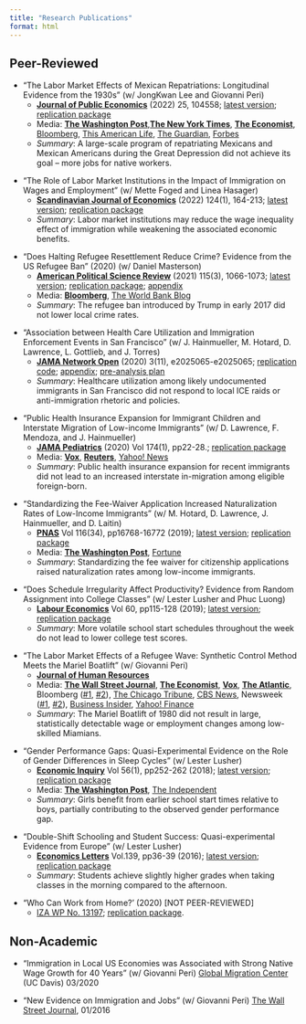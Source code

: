 ```yaml
---
title: "Research Publications"
format: html
---
```


## Peer-Reviewed

::: {.research-item}
- “The Labor Market Effects of Mexican Repatriations: Longitudinal Evidence from the 1930s” (w/ JongKwan Lee and Giovanni Peri)
    * [**Journal of Public Economics**](https://www.sciencedirect.com/science/article/abs/pii/S0047272721001948?dgcid=coauthor){target="_blank"} (2022) 25, 104558; [latest version](files/mexican_repat.pdf){target="_blank"}; [replication package](https://dataverse.harvard.edu/dataset.xhtml?persistentId=doi:10.7910/DVN/X1HW7O){target="_blank"}
    * Media: [**The Washington Post**](https://www.washingtonpost.com/news/wonk/wp/2018/01/10/trump-wants-to-remove-these-immigrants-an-ugly-bit-of-history-tells-us-what-it-could-do-to-the-economy/){target="_blank"},[ **The New York Times**](https://www.nytimes.com/2017/10/24/business/economy/immigration-jobs.html){target="_blank"}, [**The Economist**](https://www.economist.com/united-states/2020/02/13/immigration-to-america-is-down-wages-are-up){target="_blank"}, [Bloomberg](https://www.bloomberg.com/opinion/articles/2017-10-05/mass-deportation-is-a-lose-lose-proposition){target="_blank"}, [This American Life](https://www.thisamericanlife.org/extras/we-deported-half-a-million-people-to-mexico-in-the-1930s-did-it-create-jobs){target="_blank"}, [The Guardian](https://www.theguardian.com/us-news/2024/dec/03/trump-mass-deportation-plan-1930s-repatriation-program){target="_blank"}, [Forbes](https://www.forbes.com/sites/stuartanderson/2024/12/05/trumps-plans-to-deport-immigrants-likely-to-harm-us-workers/){target="_blank"}
    * _Summary_: A large-scale program of repatriating Mexicans and Mexican Americans during the Great Depression did not achieve its goal – more jobs for native workers.
:::

::: {.research-item}
- “The Role of Labor Market Institutions in the Impact of Immigration on Wages and Employment” (w/ Mette Foged and Linea Hasager)
    * [**Scandinavian Journal of Economics**](https://onlinelibrary.wiley.com/doi/10.1111/sjoe.12452){target="_blank"} (2022) 124(1), 164-213; [latest version](https://docs.iza.org/dp14158.pdf){target="_blank"}; [replication package](https://dataverse.harvard.edu/dataset.xhtml?persistentId=doi:10.7910/DVN/JUIDV0){target="_blank"}
    * _Summary_: Labor market institutions may reduce the wage inequality effect of immigration while weakening the associated economic benefits.
:::

::: {.research-item}
- “Does Halting Refugee Resettlement Reduce Crime? Evidence from the US Refugee Ban” (2020) (w/ Daniel Masterson)
    * [**American Political Science Review**](https://www.cambridge.org/core/journals/american-political-science-review/article/does-halting-refugee-resettlement-reduce-crime-evidence-from-the-us-refugee-ban/E111764FC700841C5E5FD3FAA2A6BE8C){target="_blank"} (2021) 115(3), 1066-1073; [latest version](https://osf.io/preprints/socarxiv/w2x7p/){target="_blank"}; [replication package](https://dataverse.harvard.edu/dataset.xhtml?persistentId=doi:10.7910/DVN/KDOM7E){target="_blank"}; [appendix](https://static.cambridge.org/content/id/urn:cambridge.org:id:article:S0003055421000150/resource/name/S0003055421000150sup001.pdf){target="_blank"}
    * Media: [**Bloomberg**](https://www.bloomberg.com/opinion/articles/2019-01-07/connection-between-rising-crime-and-refugees-doesn-t-exist){target="_blank"}, [The World Bank Blog](https://blogs.worldbank.org/impactevaluations/what-i-learned-looking-what-was-published-recently-top-journals-sociology-and?cid=SHR_BlogSiteShare_EN_EXT){target="_blank"}
    * _Summary_: The refugee ban introduced by Trump in early 2017 did not lower local crime rates.  
:::


::: {.research-item}
- “Association between Health Care Utilization and Immigration Enforcement Events in San Francisco” (w/ J. Hainmueller, M. Hotard, D. Lawrence, L. Gottlieb, and J. Torres)
    * [**JAMA Network Open**](https://jamanetwork.com/journals/jamanetworkopen/fullarticle/2772733){target="_blank"} (2020) 3(11), e2025065-e2025065; [replication code](files/jama_no_ucsf_replication_code.zip){target="_blank"}; [appendix](files/jama_no_additional_appendix.pdf){target="_blank"}; [pre-analysis plan](https://osf.io/zhj3a){target="_blank"}
    * _Summary_: Healthcare utilization among likely undocumented immigrants in San Francisco did not respond to local ICE raids or anti-immigration rhetoric and policies.
:::

::: {.research-item}
- “Public Health Insurance Expansion for Immigrant Children and Interstate Migration of Low-income Immigrants” (w/ D. Lawrence, F. Mendoza, and J. Hainmueller)
    * [**JAMA Pediatrics**](https://jamanetwork.com/journals/jamapediatrics/fullarticle/2755835){target="_blank"} (2020) Vol 174(1), pp22-28.; [replication package](https://dataverse.harvard.edu/dataset.xhtml?persistentId=doi:10.7910/DVN/H9HQVI){target="_blank"}
    * Media: [**Vox**](https://www.vox.com/2019/11/18/20966793/study-public-health-insurance-states-welfare-magnet-medicaid-immigrant-stanford-yasenov){target="_blank"}, [**Reuters**](https://www.reuters.com/article/us-health-immigrants-idUSKBN1XS2JN){target="_blank"}, [Yahoo! News](https://news.yahoo.com/immigrants-dont-flock-states-expand-215946669.html){target="_blank"}
    * _Summary_: Public health insurance expansion for recent immigrants did not lead to an increased interstate in-migration among eligible foreign-born.
:::

::: {.research-item}
- “Standardizing the Fee-Waiver Application Increased Naturalization Rates of Low-Income Immigrants” (w/ M. Hotard, D. Lawrence, J. Hainmueller, and D. Laitin)
    * [**PNAS**](https://www.pnas.org/doi/full/10.1073/pnas.1905904116){target="_blank"} Vol 116(34), pp16768-16772 (2019); [latest version](https://osf.io/acmdw/); [replication package](https://dataverse.harvard.edu/dataset.xhtml?persistentId=doi:10.7910/DVN/PEETCY)
    * Media: [**The Washington Post**](https://www.washingtonpost.com/politics/2020/04/07/trump-administration-is-raising-application-fee-us-citizenship-that-will-cost-us-later/){target="_blank"}, [Fortune](https://fortune.com/2019/11/08/us-citizenship-application-fee-uscis-waiver-lawsuit/){target="_blank"}
    * _Summary_: Standardizing the fee waiver for citizenship applications raised naturalization rates among low-income immigrants.
:::

::: {.research-item}
- “Does Schedule Irregularity Affect Productivity? Evidence from Random Assignment into College Classes” (w/ Lester Lusher and Phuc Luong)
    * [**Labour Economics**](https://www.sciencedirect.com/science/article/abs/pii/S0927537119300600?via%3Dihub){target="_blank"} Vol 60, pp115-128 (2019); [latest version](files/sleep_consistency.pdf); [replication package](https://dataverse.harvard.edu/dataset.xhtml?persistentId=doi:10.7910/DVN/0ABDQU){target="_blank"}
    * _Summary_: More volatile school start schedules throughout the week do not lead to lower college test scores.
:::

::: {.research-item}
- “The Labor Market Effects of a Refugee Wave: Synthetic Control Method Meets the Mariel Boatlift” (w/ Giovanni Peri)
    * [**Journal of Human Resources**](http://jhr.uwpress.org/content/54/2/267.short){target="_blank"}
    * Media: [**The Wall Street Journal**](https://www.wsj.com/articles/the-great-mariel-boatlift-experiment-1497630468){target="_blank"}, [**The Economist**](https://www.economist.com/free-exchange/2017/06/12/a-new-paper-rekindles-a-tiresome-debate-on-immigration-and-wages){target="_blank"}, [**Vox**](https://www.vox.com/the-big-idea/2017/6/23/15855342/immigrants-wages-trump-economics-mariel-boatlift-hispanic-cuban){target="_blank"}, [**The Atlantic**](https://www.theatlantic.com/politics/archive/2016/01/the-great-immigration-data-debate/424230/){target="_blank"}, Bloomberg ([#1](https://www.bloomberg.com/opinion/articles/2017-06-16/immigrants-don-t-steal-from-americans-paychecks){target="_blank"}, [#2](https://www.bloomberg.com/opinion/articles/2015-12-18/an-immigrant-isn-t-going-to-steal-your-pay-raise){target="_blank"}), [The Chicago Tribune](http://www.google.com/url?q=http%3A%2F%2Fwww.chicagotribune.com%2Fnews%2Fsns-wp-blm-immig-jobs-comment-df0629f6-a5a4-11e5-8318-bd8caed8c588-20151218-story.html&sa=D&sntz=1&usg=AOvVaw1jV9Sepfm26vDBDnrWVDG-){target="_blank"}, [CBS News](https://www.cbsnews.com/news/whats-immigrations-real-impact-on-us-wages/){target="_blank"}, Newsweek ([#1](https://www.newsweek.com/trumps-anti-immigration-policies-are-based-flawed-data-646476){target="_blank"}, [#2](https://www.newsweek.com/restricting-immigration-doesnt-help-blue-collar-jobless-776995){target="_blank"}), [Business Insider](https://www.businessinsider.com/last-time-the-us-welcomed-refugees-2015-12){target="_blank"}, [Yahoo! Finance](https://finance.yahoo.com/news/heres-happened-last-time-us-163436187.html){target="_blank"}
    * _Summary_: The Mariel Boatlift of 1980 did not result in large, statistically detectable wage or employment changes among low-skilled Miamians.
:::

::: {.research-item}
- “Gender Performance Gaps: Quasi-Experimental Evidence on the Role of Gender Differences in Sleep Cycles” (w/ Lester Lusher)
    * [**Economic Inquiry**](https://onlinelibrary.wiley.com/doi/10.1111/ecin.12483){target="_blank"} Vol 56(1), pp252-262 (2018); [latest version](files/late_start_gender_gap.pdf){target="_blank"}; [replication package](https://dataverse.harvard.edu/dataset.xhtml?persistentId=doi:10.7910/DVN/ACLJJZ){target="_blank"}
    * Media: [**The Washington Post**](https://www.washingtonpost.com/news/wonk/wp/2016/08/05/how-sleep-holds-back-boys/){target="_blank"}, [The Independent](https://www.independent.co.uk/news/education/girls-do-better-than-boys-at-school-because-they-re-morning-people-study-suggests-a7181511.html){target="_blank"}
    * _Summary_: Girls benefit from earlier school start times relative to boys, partially contributing to the observed gender performance gap.
:::

::: {.research-item}
- “Double-Shift Schooling and Student Success: Quasi-experimental Evidence from Europe” (w/ Lester Lusher)
    * [**Economics Letters**](https://www.sciencedirect.com/science/article/abs/pii/S0165176515005182?via%3Dihub){target="_blank"} Vol.139, pp36-39 (2016); [latest version](files/late_start.pdf){target="_blank"}; [replication package](https://dataverse.harvard.edu/dataset.xhtml?persistentId=doi:10.7910/DVN/6AYLVO){target="_blank"}
    * _Summary_: Students achieve slightly higher grades when taking classes in the morning compared to the afternoon.
:::
 
::: {.research-item}
 - "Who Can Work from Home?' (2020) [NOT PEER-REVIEWED]
    * [IZA WP No. 13197](https://www.iza.org/en/publications/dp/13197/imprint); [replication package](https://github.com/vyasenov/who-can-work-from-home).
:::

## Non-Academic

::: {.research-item}
- “Immigration in Local US Economies was Associated with Strong Native Wage Growth for 40 Years” (w/ Giovanni Peri) [Global Migration Center](https://globalmigration.ucdavis.edu/immigration-local-us-economies-was-associated-strong-native-wage-growth-40-years){target="_blank"} (UC Davis) 03/2020
:::

::: {.research-item}
- “New Evidence on Immigration and Jobs” (w/ Giovanni Peri) [The Wall Street Journal](https://www.wsj.com/articles/new-evidence-on-immigrants-and-jobs-1453162462){target="_blank"}, 01/2016
:::